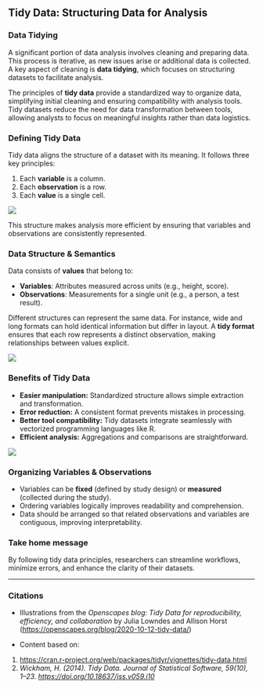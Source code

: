 ## **Tidy Data: Structuring Data for Analysis**

### **Data Tidying**
A significant portion of data analysis involves cleaning and preparing data. This process is iterative, as new issues arise or additional data is collected. A key aspect of cleaning is **data tidying**, which focuses on structuring datasets to facilitate analysis.

The principles of **tidy data** provide a standardized way to organize data, simplifying initial cleaning and ensuring compatibility with analysis tools. Tidy datasets reduce the need for data transformation between tools, allowing analysts to focus on meaningful insights rather than data logistics.

### **Defining Tidy Data**
Tidy data aligns the structure of a dataset with its meaning. It follows three key principles:

1. Each **variable** is a column.
2. Each **observation** is a row.
3. Each **value** is a single cell.

![](pics/tidydata_1.jpg)

This structure makes analysis more efficient by ensuring that variables and observations are consistently represented.

### **Data Structure & Semantics**

Data consists of **values** that belong to:

- **Variables**: Attributes measured across units (e.g., height, score).
- **Observations**: Measurements for a single unit (e.g., a person, a test result).

Different structures can represent the same data. For instance, wide and long formats can hold identical information but differ in layout. A **tidy format** ensures that each row represents a distinct observation, making relationships between values explicit.

![](pics/tidydata_2.jpg)

### **Benefits of Tidy Data**
- **Easier manipulation:** Standardized structure allows simple extraction and transformation.
- **Error reduction:** A consistent format prevents mistakes in processing.
- **Better tool compatibility:** Tidy datasets integrate seamlessly with vectorized programming languages like R.
- **Efficient analysis:** Aggregations and comparisons are straightforward.

![](pics/tidydata_3.jpg)

### **Organizing Variables & Observations**
- Variables can be **fixed** (defined by study design) or **measured** (collected during the study).
- Ordering variables logically improves readability and comprehension.
- Data should be arranged so that related observations and variables are contiguous, improving interpretability.


### **Take home message**

By following tidy data principles, researchers can streamline workflows, minimize errors, and enhance the clarity of their datasets.

----

### Citations

- Illustrations from the *Openscapes blog: Tidy Data for reproducibility, efficiency, and collaboration* by Julia Lowndes and Allison Horst (<https://openscapes.org/blog/2020-10-12-tidy-data/>)

- Content based on:   

1. <https://cran.r-project.org/web/packages/tidyr/vignettes/tidy-data.html>
2. *Wickham, H. (2014). Tidy Data. Journal of Statistical Software, 59(10), 1–23. <https://doi.org/10.18637/jss.v059.i10>*



